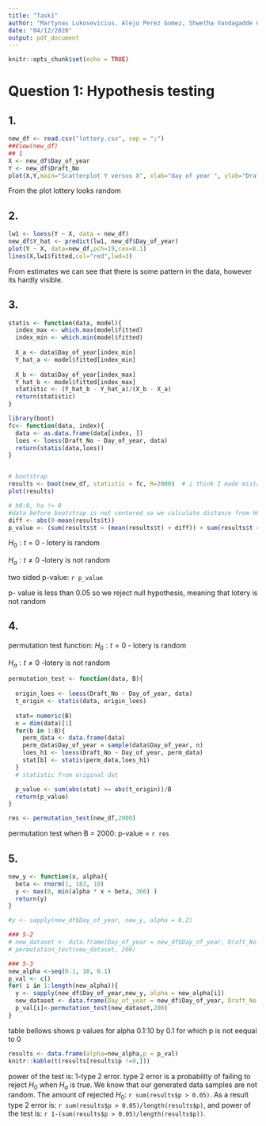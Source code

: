 ```yaml
---
title: "Task1"
author: "Martynas Lukosevicius, Alejo Perez Gomez, Shwetha Vandagadde Chandramouly"
date: "04/12/2020"
output: pdf_document
---
```


```r
knitr::opts_chunk$set(echo = TRUE)
```

# Question 1: Hypothesis testing

## 1.

```r
new_df <- read.csv("lottery.csv", sep = ";")
##View(new_df)
## 1
X <- new_df$Day_of_year
Y <- new_df$Draft_No 
plot(X,Y,main="Scatterplot Y versus X", xlab="day of year ", ylab="Draft_no ", pch=19)
```

From the plot lottery looks random

## 2. 

```r
lw1 <- loess(Y ~ X, data = new_df)
new_df$Y_hat <- predict(lw1, new_df$Day_of_year)
plot(Y ~ X, data=new_df,pch=19,cex=0.1)
lines(X,lw1$fitted,col="red",lwd=3)
```

From estimates we can see that there is some pattern in the data, however its hardly visible.

## 3.

```r
statis <- function(data, model){
  index_max <- which.max(model$fitted)
  index_min <- which.min(model$fitted)
  
  X_a <- data$Day_of_year[index_min]
  Y_hat_a <- model$fitted[index_min]
  
  X_b <- data$Day_of_year[index_max]
  Y_hat_b <- model$fitted[index_max]
  statistic <- (Y_hat_b - Y_hat_a)/(X_b - X_a)
  return(statistic)
}

library(boot)
fc<- function(data, index){
  data <- as.data.frame(data[index, ])
  loes <- loess(Draft_No ~ Day_of_year, data)
  return(statis(data,loes))
}


# bootstrap
results <- boot(new_df, statistic = fc, R=2000)  # i think I made mistake here about statistics
plot(results)

# h0:0, ha != 0
#data before bootstrap is not centered so we calculate distance from h0 to mean of distribution
diff <- abs(0-mean(results$t))
p_value <- (sum(results$t > (mean(results$t) + diff)) + sum(results$t < (mean(results$t) - diff)))/2000

```
$H_0: t = 0$ - lotery is random

$H_a: t \neq 0$ -lotery is not random

two sided p-value: `r p_value`

p- value is less than 0.05 so we reject null hypothesis, meaning that lotery is not random

## 4.

permutation test function:
$H_0: t = 0$ - lotery is random

$H_a: t \neq 0$ -lotery is not random

```r
permutation_test <- function(data, B){
  
  origin_loes <- loess(Draft_No ~ Day_of_year, data)
  t_origin <- statis(data, origin_loes)
  
  stat= numeric(B)
  n = dim(data)[1]
  for(b in 1:B){
    perm_data <- data.frame(data)
    perm_data$Day_of_year = sample(data$Day_of_year, n)
    loes_h1 <- loess(Draft_No ~ Day_of_year, perm_data)
    stat[b] <- statis(perm_data,loes_h1)
  }
  # statistic from original dat

  p_value <- sum(abs(stat) >= abs(t_origin))/B
  return(p_value)
}
```

```r
res <- permutation_test(new_df,2000)
```

permutation test when B = 2000: p-value = `r res`

## 5.

```r

new_y <- function(x, alpha){
  beta <- rnorm(1, 183, 10) 
  y <- max(0, min(alpha * x + beta, 366) )
  return(y)
}

#y <- sapply(new_df$Day_of_year, new_y, alpha = 0.2)

### 5-2
# new_dataset <- data.frame(Day_of_year = new_df$Day_of_year, Draft_No = y )
# permutation_test(new_dataset, 200)

### 5-3
new_alpha <-seq(0.1, 10, 0.1)
p_val <- c()
for( i in 1:length(new_alpha)){
  y <- sapply(new_df$Day_of_year,new_y, alpha = new_alpha[i])
  new_dataset <- data.frame(Day_of_year = new_df$Day_of_year, Draft_No = y )
  p_val[i]<-permutation_test(new_dataset,200)
}


```

table bellows shows p values for alpha 0.1:10 by 0.1 for which p is not eequal to 0
```r
results <- data.frame(alpha=new_alpha,p = p_val)
knitr::kable(t(results[results$p !=0,]))
```

power of the test is: 1-type 2 error.
type 2 error is a probability of failing to reject $H_0$ when $H_a$ is true. We know that our generated data samples are not random. The amount of rejected $H_0:$ `r sum(results$p > 0.05)`. As a result type 2 error is: `r sum(results$p > 0.05)/length(results$p) `, and power of the test is: `r 1-(sum(results$p > 0.05)/length(results$p))`.
